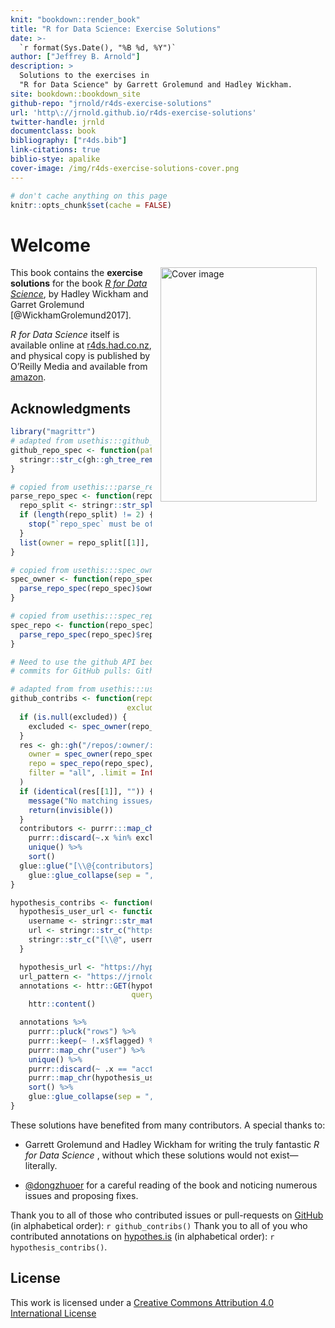 ```yaml
---
knit: "bookdown::render_book"
title: "R for Data Science: Exercise Solutions"
date: >-
  `r format(Sys.Date(), "%B %d, %Y")`
author: ["Jeffrey B. Arnold"]
description: >
  Solutions to the exercises in 
  "R for Data Science" by Garrett Grolemund and Hadley Wickham.
site: bookdown::bookdown_site
github-repo: "jrnold/r4ds-exercise-solutions"
url: 'http\://jrnold.github.io/r4ds-exercise-solutions'
twitter-handle: jrnld
documentclass: book
bibliography: ["r4ds.bib"]
link-citations: true
biblio-stye: apalike
cover-image: /img/r4ds-exercise-solutions-cover.png
---
```


```r
# don't cache anything on this page
knitr::opts_chunk$set(cache = FALSE)
```

# Welcome {-}

<img src="./img/cover.png" width="250" height="375" alt="Cover image" align="right" style="margin: 0 1em 0 1em"/>

This book contains the **exercise solutions** for the book [*R for Data Science*](http://amzn.to/2aHLAQ1), by Hadley Wickham and Garret Grolemund [@WickhamGrolemund2017].

*R for Data Science* itself is available online at [r4ds.had.co.nz](http://r4ds.had.co.nz/), and physical copy is published by O'Reilly Media and available from [amazon](http://amzn.to/2aHLAQ1).

## Acknowledgments {-}

```r
library("magrittr")
# adapted from usethis:::github_repo_spec
github_repo_spec <- function(path = here::here()) {
  stringr::str_c(gh::gh_tree_remote(path), collapse = "/")
}

# copied from usethis:::parse_repo_spec
parse_repo_spec <- function(repo_spec) {
  repo_split <- stringr::str_split(repo_spec, "/")[[1]]
  if (length(repo_split) != 2) {
    stop("`repo_spec` must be of the form 'owner/repo'")
  }
  list(owner = repo_split[[1]], repo = repo_split[[2]])
}

# copied from usethis:::spec_owner
spec_owner <- function(repo_spec) {
  parse_repo_spec(repo_spec)$owner
}

# copied from usethis:::spec_repo
spec_repo <- function(repo_spec) {
  parse_repo_spec(repo_spec)$repo
}

# Need to use the github API because this info isn't included in the
# commits for GitHub pulls: Github <noreply@github.com>

# adapted from from usethis:::use_tidy_thanks
github_contribs <- function(repo_spec = github_repo_spec(),
                          excluded = NULL) {
  if (is.null(excluded)) {
    excluded <- spec_owner(repo_spec)
  }
  res <- gh::gh("/repos/:owner/:repo/issues",
    owner = spec_owner(repo_spec),
    repo = spec_repo(repo_spec), state = "all",
    filter = "all", .limit = Inf
  )
  if (identical(res[[1]], "")) {
    message("No matching issues/PRs found.")
    return(invisible())
  }
  contributors <- purrr:::map_chr(res, c("user", "login")) %>%
    purrr::discard(~.x %in% excluded) %>%
    unique() %>%
    sort()
  glue::glue("[\\@{contributors}](https://github.com/{contributors})") %>%
    glue::glue_collapse(sep = ", ", width = Inf, last = ", and")
}

hypothesis_contribs <- function() {
  hypothesis_user_url <- function(x) {
    username <- stringr::str_match(x, "acct:(.*)@")[1, 2]
    url <- stringr::str_c("https://hypothes.is/users/", username)
    stringr::str_c("[\\@", username, "](", url, ")")
  }

  hypothesis_url <- "https://hypothes.is/api/search"
  url_pattern <- "https://jrnold.github.io/r4ds-exercise-solutions/*"
  annotations <- httr::GET(hypothesis_url,
                           query = list(wildcard_uri = url_pattern)) %>%
    httr::content()

  annotations %>%
    purrr::pluck("rows") %>%
    purrr::keep(~ !.x$flagged) %>%
    purrr::map_chr("user") %>%
    unique() %>%
    purrr::discard(~ .x == "acct:jrnold@hypothes.is") %>%
    purrr::map_chr(hypothesis_user_url) %>%
    sort() %>%
    glue::glue_collapse(sep = ", ", width = Inf, last = ", and")
}
```

These solutions have benefited from many contributors.
A special thanks to:

-   Garrett Grolemund and Hadley Wickham for writing the truly fantastic *R for Data Science* , without which these solutions would not exist---literally.

-   [\@dongzhuoer](https://github.com/dongzhuoer) for a careful reading of the book and noticing numerous issues and proposing fixes.

Thank you to all of those who contributed issues or pull-requests on
[GitHub](https://github.com/jrnold/r4ds-exercise-solutions/graphs/contributors) 
(in alphabetical order): `r github_contribs()`
Thank you to all of you who contributed annotations on [hypothes.is](https://hypothes.is/search?q=url%3Ajrnold.github.io%2Fr4ds-exercise-solutions%2F*) (in alphabetical order): `r hypothesis_contribs()`.

## License {-}

This work is licensed under a <a rel="license" href="http://creativecommons.org/licenses/by/4.0/">Creative Commons Attribution 4.0 International License</a>
